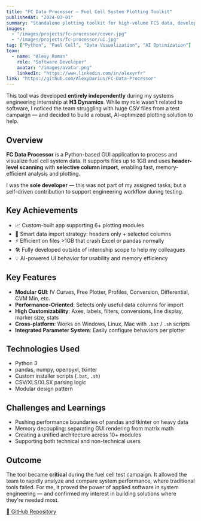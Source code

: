 ```yaml
---
title: "FC Data Processor – Fuel Cell System Plotting Toolkit"
publishedAt: "2024-03-01"
summary: "Standalone plotting toolkit for high-volume FCS data, developed independently during a systems engineering internship"
images:
  - "/images/projects/fc-processor/cover.jpg"
  - "/images/projects/fc-processor/ui.jpg"
tag: ["Python", "Fuel Cell", "Data Visualization", "AI Optimization"]
team:
  - name: "Alexy Roman"
    role: "Software Developer"
    avatar: "/images/avatar.png"
    linkedIn: "https://www.linkedin.com/in/alexyrfr"
link: "https://github.com/AlexyDarius/FC-Data-Processor"
---
```


This tool was developed **entirely independently** during my systems engineering internship at **H3 Dynamics**. While my role wasn't related to software, I noticed the team struggling with huge CSV files from a test campaign — and decided to build a robust, AI-optimized plotting solution to help.

## Overview

**FC Data Processor** is a Python-based GUI application to process and visualize fuel cell system data. It supports files up to 1GB and uses **header-level scanning** with **selective column import**, enabling fast, memory-efficient analysis and plotting.

I was the **sole developer** — this was not part of my assigned tasks, but a self-driven contribution to support engineering workflow during testing.

## Key Achievements

- 📈 Custom-built app supporting 6+ plotting modules
- 🧠 Smart data import strategy: headers only + selected columns
- ⚡ Efficient on files >1GB that crash Excel or pandas normally
- 🛠 Fully developed outside of internship scope to help my colleagues
- 💡 AI-powered UI behavior for usability and memory efficiency

## Key Features

- **Modular GUI**: IV Curves, Free Plotter, Profiles, Conversion, Differential, CVM Min, etc.
- **Performance-Oriented**: Selects only useful data columns for import
- **High Customizability**: Axes, labels, filters, conversions, line display, marker size, stats
- **Cross-platform**: Works on Windows, Linux, Mac with `.bat` / `.sh` scripts
- **Integrated Parameter System**: Easily configure behaviors per plotter

## Technologies Used

- Python 3
- pandas, numpy, openpyxl, tkinter
- Custom installer scripts (`.bat`, `.sh`)
- CSV/XLS/XLSX parsing logic
- Modular design pattern

## Challenges and Learnings

- Pushing performance boundaries of pandas and tkinter on heavy data
- Memory decoupling: separating GUI rendering from matrix math
- Creating a unified architecture across 10+ modules
- Supporting both technical and non-technical users

## Outcome

The tool became **critical** during the fuel cell test campaign. It allowed the team to rapidly analyze and compare system performance, where traditional tools failed. For me, it proved the power of applied software in system engineering — and confirmed my interest in building solutions where they're needed most.

[🔗 GitHub Repository](https://github.com/AlexyDarius/FC-Data-Processor)
